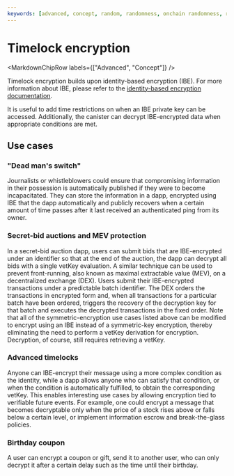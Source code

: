 ```yaml
---
keywords: [advanced, concept, random, randomness, onchain randomness, raw_rand]
---
```



# Timelock encryption

<MarkdownChipRow labels={["Advanced", "Concept"]} />

Timelock encryption builds upon identity-based encryption (IBE). For more information about IBE, please refer to the [identity-based encryption documentation](/docs/building-apps/network-features/vetkeys/identity-based-encryption).

It is useful to add time restrictions on when an IBE private key can be accessed. Additionally, the canister can decrypt IBE-encrypted data when appropriate conditions are met.

## Use cases

### "Dead man's switch"

Journalists or whistleblowers could ensure that compromising information in their possession is automatically published if they were to become incapacitated. They can store the information in a dapp, encrypted using IBE that the dapp automatically and publicly recovers when a certain amount of time passes after it last received an authenticated ping from its owner.

### Secret-bid auctions and MEV protection

In a secret-bid auction dapp, users can submit bids that are IBE-encrypted under an identifier so that at the end of the auction, the dapp can decrypt all bids with a single vetKey evaluation. A similar technique can be used to prevent front-running, also known as maximal extractable value (MEV), on a decentralized exchange (DEX). Users submit their IBE-encrypted transactions under a predictable batch identifier. The DEX orders the transactions in encrypted form and, when all transactions for a particular batch have been ordered, triggers the recovery of the decryption key for that batch and executes the decrypted transactions in the fixed order. Note that all of the symmetric-encryption use cases listed above can be modified to encrypt using an IBE instead of a symmetric-key encryption, thereby eliminating the need to perform a vetKey derivation for encryption. Decryption, of course, still requires retrieving a vetKey.

### Advanced timelocks

Anyone can IBE-encrypt their message using a more complex condition as the identity, while a dapp allows anyone who can satisfy that condition, or when the condition is automatically fulfilled, to obtain the corresponding vetKey. This enables interesting use cases by allowing encryption tied to verifiable future events. For example, one could encrypt a message that becomes decryptable only when the price of a stock rises above or falls below a certain level, or implement information escrow and break-the-glass policies.

### Birthday coupon

A user can encrypt a coupon or gift, send it to another user, who can only decrypt it after a certain delay such as the time until their birthday.

<!---------
TODO: code snippets and explanation
--------->
